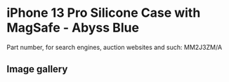 
# iPhone 13 Pro Silicone Case with MagSafe - Abyss Blue

Part number, for search engines, auction websites and such: MM2J3ZM/A

## Image gallery

<div style={{ width: '100%', maxWidth: '768px' }}>
<GalleryComponent
    images={[
      {
        original: "/everysource/MM2J3.webp",
        thumbnail: "/everypreview/MM2J3.webp",
      },
      {
        original: "/everysource/MM2J3_AV1.webp",
        thumbnail: "/everypreview/MM2J3_AV1.webp",
      },
      {
        original: "/everysource/MM2J3_AV2.webp",
        thumbnail: "/everypreview/MM2J3_AV2.webp",
      },
      {
        original: "/everysource/MM2J3_AV3.webp",
        thumbnail: "/everypreview/MM2J3_AV3.webp",
      },
      {
        original: "/everysource/MM2J3_AV4.webp",
        thumbnail: "/everypreview/MM2J3_AV4.webp",
      },
      {
        original: "/everysource/MM2J3_AV5.webp",
        thumbnail: "/everypreview/MM2J3_AV5.webp",
      },
      {
        original: "/everysource/MM2J3_AV6.webp",
        thumbnail: "/everypreview/MM2J3_AV6.webp",
      }
    ]}
  />
</div>